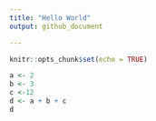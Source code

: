 ```yaml
---
title: "Hello World"
output: github_document

---
```


```r
knitr::opts_chunk$set(echo = TRUE)
```
```r
a <- 2
b <- 3
c <-12
d <- a + b + c
d
```


